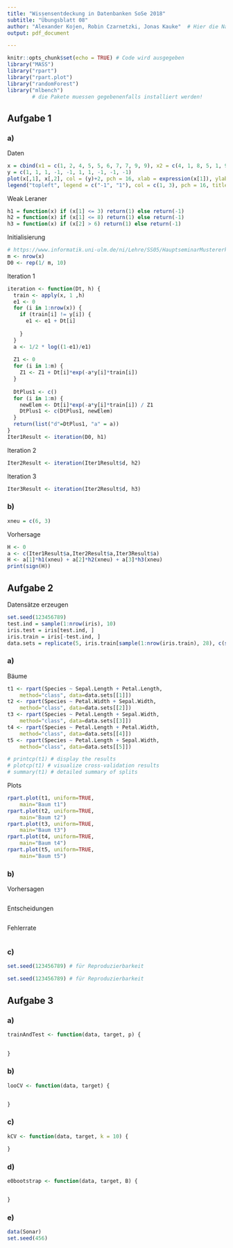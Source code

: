 ```yaml
---
title: "Wissensentdeckung in Datenbanken SoSe 2018"
subtitle: "Übungsblatt 08"
author: "Alexander Kojen, Robin Czarnetzki, Jonas Kauke"  # Hier die Namen aller Gruppenmitglieder eintragen!
output: pdf_document

---
```


```r
knitr::opts_chunk$set(echo = TRUE) # Code wird ausgegeben
library("MASS")
library("rpart")
library("rpart.plot")
library("randomForest")
library("mlbench")
        # die Pakete muessen gegebenenfalls installiert werden!
```

## Aufgabe 1

### a)

Daten
```r
x = cbind(x1 = c(1, 2, 4, 5, 5, 6, 7, 7, 9, 9), x2 = c(4, 1, 8, 5, 1, 9, 7, 4, 7, 2))
y = c(1, 1, 1, -1, -1, 1, 1, -1, -1, -1)
plot(x[,1], x[,2], col = (y)+2, pch = 16, xlab = expression(x[1]), ylab = expression(x[2]))
legend("topleft", legend = c("-1", "1"), col = c(1, 3), pch = 16, title = "y")
```

Weak Leraner
```r
h1 = function(x) if (x[1] <= 3) return(1) else return(-1)
h2 = function(x) if (x[1] <= 8) return(1) else return(-1)
h3 = function(x) if (x[2] > 6) return(1) else return(-1)
```

Initialisierung
```r
# https://www.informatik.uni-ulm.de/ni/Lehre/SS05/HauptseminarMustererkennung/ausarbeitungen/Szczot.pdf
m <- nrow(x)
D0 <- rep(1/ m, 10)

```


Iteration 1
```r
iteration <- function(Dt, h) {
  train <- apply(x, 1 ,h)
  e1 <- 0
  for (i in 1:nrow(x)) {
    if (train[i] != y[i]) {
      e1 <- e1 + Dt[i]
      
    }
  }
  a <- 1/2 * log((1-e1)/e1)
  
  Z1 <- 0
  for (i in 1:m) {
    Z1 <- Z1 + Dt[i]*exp(-a*y[i]*train[i])
  }
  
  DtPlus1 <- c()
  for (i in 1:m) {
    newElem <- Dt[i]*exp(-a*y[i]*train[i]) / Z1
    DtPlus1 <- c(DtPlus1, newElem)  
  }
  return(list("d"=DtPlus1, "a" = a))
}
Iter1Result <- iteration(D0, h1)
```

Iteration 2
```r
Iter2Result <- iteration(Iter1Result$d, h2)
```

Iteration 3
```r
Iter3Result <- iteration(Iter2Result$d, h3)
```

### b)
```r
xneu = c(6, 3)
```

Vorhersage
```r

H <- 0
a <- c(Iter1Result$a,Iter2Result$a,Iter3Result$a)
H <- a[1]*h1(xneu) + a[2]*h2(xneu) + a[3]*h3(xneu)
print(sign(H))

```



## Aufgabe 2
Datensätze erzeugen
```r
set.seed(123456789)
test.ind = sample(1:nrow(iris), 10)
iris.test = iris[test.ind, ]
iris.train = iris[-test.ind, ]
data.sets = replicate(5, iris.train[sample(1:nrow(iris.train), 28), c(sample(1:4,2), 5)], simplify = FALSE)

```

### a)

Bäume
```r
t1 <- rpart(Species ~ Sepal.Length + Petal.Length,
  	method="class", data=data.sets[[1]])
t2 <- rpart(Species ~ Petal.Width + Sepal.Width,
  	method="class", data=data.sets[[2]])
t3 <- rpart(Species ~ Petal.Length + Sepal.Width,
  	method="class", data=data.sets[[3]])
t4 <- rpart(Species ~ Petal.Length + Petal.Width,
  	method="class", data=data.sets[[4]])
t5 <- rpart(Species ~ Petal.Length + Sepal.Width,
  	method="class", data=data.sets[[5]])

# printcp(t1) # display the results 
# plotcp(t1) # visualize cross-validation results 
# summary(t1) # detailed summary of splits
```
Plots
```r
rpart.plot(t1, uniform=TRUE, 
  	main="Baum t1")
rpart.plot(t2, uniform=TRUE, 
  	main="Baum t2")
rpart.plot(t3, uniform=TRUE, 
  	main="Baum t3")
rpart.plot(t4, uniform=TRUE, 
  	main="Baum t4")
rpart.plot(t5, uniform=TRUE, 
  	main="Baum t5")

```



### b)

Vorhersagen
```r

```

Entscheidungen
```r

```

Fehlerrate
```r
 

```


### c)

```r
set.seed(123456789) # für Reproduzierbarkeit

```


```r
set.seed(123456789) # für Reproduzierbarkeit

```


## Aufgabe 3

### a)
```r
trainAndTest <- function(data, target, p) {

  
}
```

### b)
```r
looCV <- function(data, target) {


}
```

### c)
```r
kCV <- function(data, target, k = 10) {

}   
```

### d)
```r
e0bootstrap <- function(data, target, B) {


}
```

### e)
```r
data(Sonar)
set.seed(456)




```


